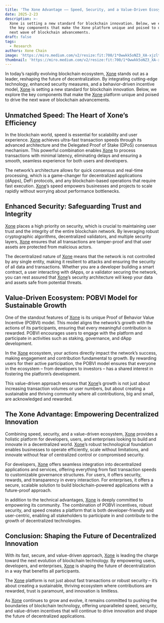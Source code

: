 ```yaml
---
title: 'The Xone Advantage —— Speed, Security, and a Value-Driven Ecosystem'
date: 2025-2-23
description: >-
  Xone is setting a new standard for blockchain innovation. Below, we explore
  the key components that make the Xone platform unique and poised to drive the
  next wave of blockchain advancements.
draft: false
tags:
  - Research
authors: Xone Chain
image: 'https://miro.medium.com/v2/resize:fit:700/1*Owwkk5oNZ3_XA-xjzltBfw@2x.jpeg'
thumbnail: 'https://miro.medium.com/v2/resize:fit:700/1*Owwkk5oNZ3_XA-xjzltBfw@2x.jpeg'
---
```


In today’s rapidly evolving blockchain ecosystem, [Xone](https://xone.org/) stands out as a leader, reshaping the future of decentralization. By integrating cutting-edge technology, enhanced security measures, and a behavior-driven incentive model, [Xone](https://xone.org/) is setting a new standard for blockchain innovation. Below, we explore the key components that make the [Xone](https://xone.org/) platform unique and poised to drive the next wave of blockchain advancements.

## Unmatched Speed: The Heart of Xone’s Efficiency

In the blockchain world, speed is essential for scalability and user experience. [Xone](https://xone.org/) achieves ultra-fast transaction speeds through its advanced architecture and the Delegated Proof of Stake (DPoS) consensus mechanism. This powerful combination enables [Xone](https://xone.org/) to process transactions with minimal latency, eliminating delays and ensuring a smooth, seamless experience for both users and developers.

The network’s architecture allows for quick consensus and real-time processing, which is a game-changer for decentralized applications (dApps), DeFi protocols, and any blockchain-based operations that require fast execution. [Xone](https://xone.org/)’s speed empowers businesses and projects to scale rapidly without worrying about performance bottlenecks.

## Enhanced Security: Safeguarding Trust and Integrity

[Xone](https://xone.org/) places a high priority on security, which is crucial to maintaining user trust and the integrity of the entire blockchain network. By leveraging robust cryptographic algorithms, decentralized validators, and multiple security layers, [Xone](https://xone.org/) ensures that all transactions are tamper-proof and that user assets are protected from malicious actors.

The decentralized nature of [Xone](https://xone.org/) means that the network is not controlled by any single entity, making it resilient to attacks and ensuring the security of all data and transactions. Whether you are a developer building a smart contract, a user interacting with dApps, or a validator securing the network, you can rest assured that [Xone](https://xone.org/)’s security architecture will keep your data and assets safe from potential threats.

## Value-Driven Ecosystem: POBVI Model for Sustainable Growth

One of the standout features of [Xone](https://xone.org/) is its unique Proof of Behavior Value Incentive (POBVI) model. This model aligns the network’s growth with the actions of its participants, ensuring that every meaningful contribution is rewarded. POBVI encourages users to engage with the platform and participate in activities such as staking, governance, and dApp development.

In the [Xone](https://xone.org/) ecosystem, your actions directly impact the network’s success, making engagement and contribution fundamental to growth. By rewarding users for their active participation, the POBVI model ensures that everyone in the ecosystem – from developers to investors – has a shared interest in fostering the platform’s development.

This value-driven approach ensures that [Xone](https://xone.org/)’s growth is not just about increasing transaction volumes or user numbers, but about creating a sustainable and thriving community where all contributions, big and small, are acknowledged and rewarded.

## The Xone Advantage: Empowering Decentralized Innovation

Combining speed, security, and a value-driven ecosystem, [Xone](https://xone.org/) provides a holistic platform for developers, users, and enterprises looking to build and innovate in a decentralized world. [Xone](https://xone.org/)’s robust technological foundation enables businesses to operate efficiently, scale without limitations, and innovate without fear of centralized control or compromised security.

For developers, [Xone](https://xone.org/) offers seamless integration into decentralized applications and services, offering everything from fast transaction speeds to customizable governance structures. For users, it offers security, rewards, and transparency in every interaction. For enterprises, it offers a secure, scalable solution to build blockchain-powered applications with a future-proof approach.

In addition to the technical advantages, [Xone](https://xone.org/) is deeply committed to empowering its community. The combination of POBVI incentives, robust security, and speed creates a platform that is both developer-friendly and user-centric, enabling all stakeholders to participate in and contribute to the growth of decentralized technologies.

## Conclusion: Shaping the Future of Decentralized Innovation

With its fast, secure, and value-driven approach, [Xone](https://xone.org/) is leading the charge toward the next evolution of blockchain technology. By empowering users, developers, and enterprises, [Xone](https://xone.org/) is shaping the future of decentralization in a way that benefits all participants.

The [Xone](https://xone.org/) platform is not just about fast transactions or robust security – it’s about creating a sustainable, thriving ecosystem where contributions are rewarded, trust is paramount, and innovation is limitless.

As [Xone](https://xone.org/) continues to grow and evolve, it remains committed to pushing the boundaries of blockchain technology, offering unparalleled speed, security, and value-driven incentives that will continue to drive innovation and shape the future of decentralized applications.
